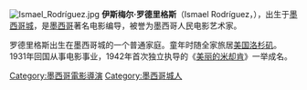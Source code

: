[[File:Ismael_Rodríguez.jpg|thumb]]
'''伊斯梅尔·罗德里格斯'''（Ismael Rodríguez，{{bd|1917年|10月19日|2004年|8月7日|}}），出生于[[墨西哥城|墨西哥城]]，是[[墨西哥|墨西哥]]著名电影编导，被誉为墨西哥人民电影艺术家。

罗德里格斯出生在墨西哥城的一个普通家庭。童年时随全家旅居[[美国|美国]][[洛杉矶|洛杉矶]]。1931年回国从事电影事业，1942年首次独立执导的《[[美丽的米却肯|美丽的米却肯]]》一举成名。

{{Authority control}}
{{DEFAULTSORT:rodriguez}}
[[Category:墨西哥電影導演|Category:墨西哥電影導演]]
[[Category:墨西哥城人|Category:墨西哥城人]]
{{Mexico-bio-stub}}